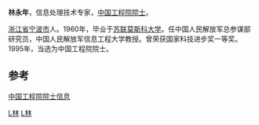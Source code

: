 '''林永年'''{{BD|1932年|2月13日|||}}，信息处理技术专家，[[中国工程院|中国工程院]][[院士|院士]]。

[[浙江省|浙江省]][[宁波市|宁波市]]人。1960年，毕业于[[苏联|苏联]][[莫斯科大学|莫斯科大学]]。任中国人民解放军总参谋部研究员，中国人民解放军信息工程大学教授。曾荣获国家科技进步奖一等奖。1995年，当选为中国工程院院士。

==参考==

[https://web.archive.org/web/20070203031617/http://www.cae.cn/experts/detail.jsp?id=660 中国工程院院士信息]

{{中国工程院信息与电子工程学部院士}}

[[Category:中国工程院信息与电子工程学部院士|L林]]
[[Category:宁波人|L林]]